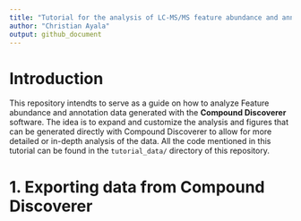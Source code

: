 ```yaml
---
title: "Tutorial for the analysis of LC-MS/MS feature abundance and annotation data"
author: "Christian Ayala"
output: github_document
---
```


# Introduction

This repository intendts to serve as a guide on how to analyze Feature abundance and annotation data generated with the **Compound Discoverer** software. The idea is to expand and customize the analysis and figures that can be generated directly with Compound Discoverer to allow for more detailed or in-depth analysis of the data. All the code mentioned in this tutorial can be found in the `tutorial_data/` directory of this repository.

# 1. Exporting data from Compound Discoverer